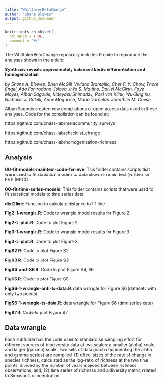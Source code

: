 ```yaml
---
title: "WhittakerBetaChange"
author: "Shane Blowes"
output: github_document
---
```



```r
knitr::opts_chunk$set(
  collapse = TRUE,
  comment = "#>"
)
```

<!-- badges: start -->
<!-- badges: end -->

The WhittakerBetaChange repository includes R code to reproduce the analyses shown in the article: 

**Synthesis reveals approximately balanced biotic differentiation and homogenization**

*by Shane A. Blowes, Brian McGill, Viviana Brambilla, Cher F. Y. Chow, Thore Engel, Ada Fontrodona-Eslava, Inês S. Martins, Daniel McGlinn, Faye Moyes, Alban Sagouis, Hideyasu Shimadzu, Roel van Klink, Wu-Bing Xu, Nicholas J. Gotelli, Anne Magurran, Maria Dornelas, Jonathan M. Chase*

Alban Sagouis created new compilations of open access data used in these analyses. Code for the compilation can be found at:

https://github.com/chase-lab/metacommunity_surveys

https://github.com/chase-lab/checklist_change

https://github.com/chase-lab/homogenisation-richness



## Analysis

**00-fit-models-maintext-code-for-eve**: This folder contains scripts that were used to fit statistical models to data shown in main text (written for EVE (HPC))

**00-fit-time-series-models**: This folder contains scripts that were used to fit statistical models to time series data

**dist2line**: Function to calculate distance to 1:1 line

**Fig2-1-wrangle.R**: Code to wrangle model results for Figure 2

**Fig2-2-plot.R**: Code to plot Figure 2

**Fig3-1-wrangle.R**: Code to wrangle model results for Figure 3

**Fig3-2-plot.R**: Code to plot Figure 3

**FigS2.R**: Code to plot Figure S2

**FigS3.R**: Code to plot Figure S3

**FigS4-and-S6.R**: Code to plot Figure S4, S6

**FigS5.R**: Code to plot Figure S5

**FigS6-1-wrangle-anti-ts-data.R**: data wrangle for Figure S6 (datasets with only two points)

**FigS6-1-wrangle-ts-data.R**: data wrangle for Figure S6 (time series data)

**FigS7.R**: Code to plot Figure S7


## Data wrangle

Each subfolder has the code used to standardise sampling effort for different sources of biodiversity data at two scales: a smaller (alpha) scale, and larger (gamma) scale. Two sets of data (each documenting the alpha and gamma scales) are compiled: (1) effect sizes of the rate of change in species richness, calculated as the log-ratio of richness at the two time points, divided by the number of years elapsed between richness observations; and, (2) time series of richness and a diversity metric related to Simpson's concentration. 

